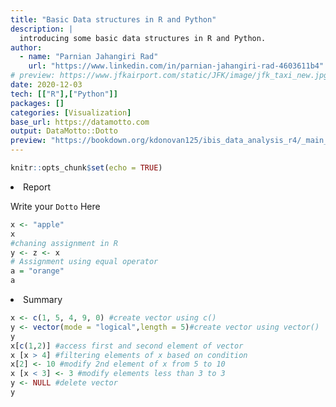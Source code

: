 ```yaml
---
title: "Basic Data structures in R and Python"
description: |
  introducing some basic data structures in R and Python.
author:
  - name: "Parnian Jahangiri Rad"
    url: "https://www.linkedin.com/in/parnian-jahangiri-rad-4603611b4"
# preview: https://www.jfkairport.com/static/JFK/image/jfk_taxi_new.jpg
date: 2020-12-03
tech: [["R"],["Python"]]
packages: []
categories: [Visualization]
base_url: https://datamotto.com
output: DataMotto::Dotto
preview: "https://bookdown.org/kdonovan125/ibis_data_analysis_r4/_main_files/figure-html/ggplot_ex_4_1-2.png"
---
```


```r
knitr::opts_chunk$set(echo = TRUE)
```

<li class="nav-item">
<a class="nav-link dm-dot-title">Report</a>
<div class="dm-dot-content">

Write your `Dotto` Here

```r
x <- "apple"
x
#chaning assignment in R
y <- z <- x
# Assignment using equal operator
a = "orange"
a

```
</div>
</li>

<li class="nav-item">
<a class="nav-link dm-dot-title">Summary</a>
<div class="dm-dot-content">
```r
x <- c(1, 5, 4, 9, 0) #create vector using c()
y <- vector(mode = "logical",length = 5)#create vector using vector()
y
x[c(1,2)] #access first and second element of vector
x [x > 4] #filtering elements of x based on condition
x[2] <- 10 #modify 2nd element of x from 5 to 10
x [x < 3] <- 3 #modify elements less than 3 to 3
y <- NULL #delete vector
y
```
</div>
</li>
